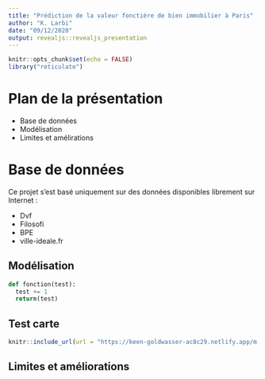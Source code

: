 ```yaml
---
title: "Prédiction de la valeur fonctière de bien immobilier à Paris"
author: "K. Larbi"
date: "09/12/2020"
output: revealjs::revealjs_presentation
---
```


```r
knitr::opts_chunk$set(echo = FALSE)
library("reticulate")
```

# Plan de la présentation
- Base de données
- Modélisation
- Limites et amélirations


# Base de données

Ce projet s'est basé uniquement sur des données disponibles librement sur Internet : 

- Dvf
- Filosofi
- BPE
- ville-ideale.fr

## Modélisation

```python
def fonction(test):
  test += 1
  return(test)
```

## Test carte

```r
knitr::include_url(url = "https://keen-goldwasser-ac8c29.netlify.app/m.html")
```

## Limites et améliorations
